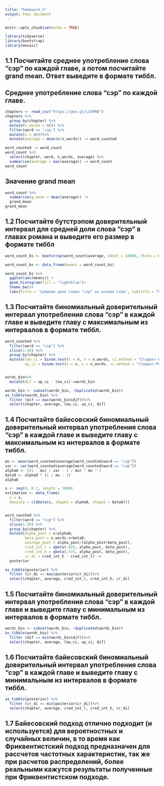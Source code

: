 ---
title: "homework_4"
output: html_document
---

```{r setup, include=FALSE}
knitr::opts_chunk$set(echo = TRUE)
```


```{r, include=FALSE}
library(tidyverse)
library(bootstrap)
library(mosaic)
```
## 1.1 Посчитайте среднее употребление слова “сэр” по каждой главе, а потом посчитайте grand mean. Ответ выведите в формате тиббл.

## Среднее употребление слова "сэр" по каждой главе.
```{r}
chapters <- read_csv("https://goo.gl/LCmPNQ")
chapters %>%
  group_by(chapter) %>% 
  mutate(n_words = n()) %>%
  filter(word == 'сэр') %>%
  mutate(n = n())%>%
  mutate(average = mean(n/n_words)) -> word_counted

word_counted -> word_count
word_count %>%
  select(chapter, word, n_words, average) %>%
  summarise(average = max(average)) -> word_count
word_count
```

## Значение grand mean 

```{r}
word_count %>% 
  summarise(g_mean = mean(average)) ->
  grand_mean
grand_mean
```


## 1.2 Посчитайте бутстрэпом доверительный интервал для средней доли слова “сэр” в главах романа и выведите его размер в формате тиббл
```{r}

word_count_bs <- bootstrap(word_count$average, nboot = 10000, theta = mean)$thetastar

word_count_bs <- data_frame(means = word_count_bs)

word_count_bs %>% 
  ggplot(aes(means)) +
  geom_histogram(fill = "lightblue")+
  theme_bw()+
  labs(title = 'Средняя доля слова "сэр" на основе глав', subtitle = "На основе 10000 бутстрэп-подвыборок")

```
## 1.3 Посчитайте биномиальный доверительный интервал употребления слова “сэр” в каждой главе и выведите главу с максимальным из интервалов в формате тиббл.
```{r}
word_counted %>%
  filter(word == "сэр") %>%
  slice(1:30) %>% 
  group_by(chapter) %>% 
  mutate(low_ci = binom.test(x = n, n = n_words, ci.method = "Clopper-Pearson")$conf.int[1],
         up_ci = binom.test(x = n, n = n_words, ci.method = "Clopper-Pearson")$conf.int[2]) -> wordc_bin


wordc_bin%>%
  mutate(dif = up_ci - low_ci)->wordc_bin

wordc_bin <- subset(wordc_bin, !duplicated(wordc_bin))
as_tibble(wordc_bin) %>%
  filter (dif == max(wordc_bin$dif))%>%
  select(chapter, average, low_ci, up_ci, dif)


```

## 1.4 Посчитайте байесовский биномиальный доверительный интервал употребления слова “сэр” в каждой главе и выведите главу с максимальным из интервалов в формате тиббл.

```{r}
mu <- mean(word_counted$average[word_counted$word == "сэр"])
var <- var(word_counted$average[word_counted$word == "сэр"])
alpha0 <- ((1 - mu) / var - 1 / mu) * mu ^ 2
beta0 <- alpha0 * (1 / mu - 1)
alpha0

x <- seq(0, 0.1, length = 1000)
estimation <- data_frame(
  x = x,
  density = c(dbeta(x, shape1 = alpha0, shape2 = beta0)))


word_counted %>% 
  filter(word == "сэр") %>%
  slice(1:30) %>% 
  group_by(chapter) %>% 
  mutate(alpha_post = n+alpha0,
         beta_post = n_words-n+beta0,
         average_post = alpha_post/(alpha_post+beta_post),
         cred_int_l = qbeta(.025, alpha_post, beta_post),
         cred_int_h = qbeta(.975, alpha_post, beta_post),
         cr_di = cred_int_h - cred_int_l) ->
  posterior

as_tibble(posterior) %>%
  filter (cr_di == max(posterior$cr_di))%>%
  select(chapter, average, cred_int_l, cred_int_h, cr_di)
```


## 1.5 Посчитайте биномиальный доверительный интервал употребления слова “сэр” в каждой главе и выведите главу с минимальным из интервалов в формате тиббл.
```{r}
wordc_bin <- subset(wordc_bin, !duplicated(wordc_bin))
as_tibble(wordc_bin) %>%
  filter (dif == min(wordc_bin$dif))%>%
  select(chapter, average, low_ci, up_ci, dif)
```

## 1.6 Посчитайте байесовский биномиальный доверительный интервал употребления слова “сэр” в каждой главе и выведите главу с минимальным из интервалов в формате тиббл.
```{r}
as_tibble(posterior) %>%
  filter (cr_di == min(posterior$cr_di))%>%
  select(chapter, average, cred_int_l, cred_int_h, cr_di)
```

## 1.7 Байесовский подход отлично подходит (и используется) для вероятностных и случайных величин, в то время как Фриквентистский подход предназначен для рассчетов частотных характеристик, так же при расчетов распределений, более реальными кажутся результаты полученные при Фриквентистском подходе.
